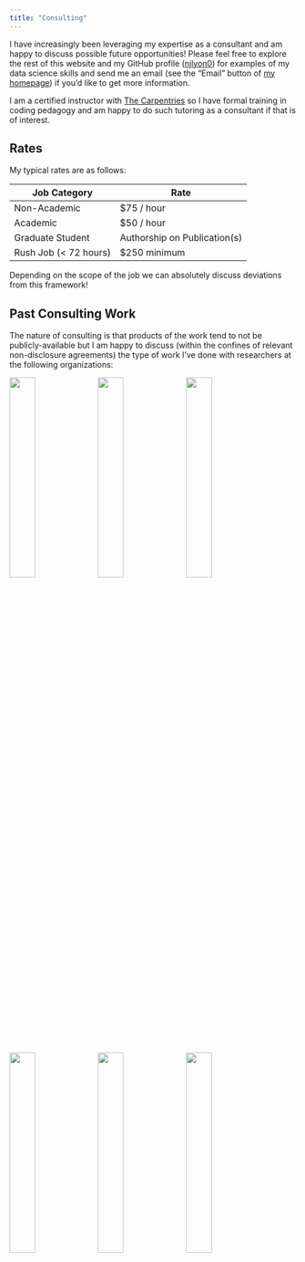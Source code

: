```yaml
---
title: "Consulting"
---
```


I have increasingly been leveraging my expertise as a consultant and am happy to discuss possible future opportunities! Please feel free to explore the rest of this website and my GitHub profile ([njlyon0](https://github.com/njlyon0)) for examples of my data science skills and send me an email (see the "Email" button of [my homepage](https://njlyon0.github.io/)) if you'd like to get more information.

I am a certified instructor with [The Carpentries](https://carpentries.org/) so I have formal training in coding pedagogy and am happy to do such tutoring as a consultant if that is of interest.

## Rates

My typical rates are as follows:

| Job Category | Rate |
|--------------|------|
| Non-Academic | $75 / hour |
| Academic     | $50 / hour |
| Graduate Student | Authorship on Publication(s) |
| Rush Job (< 72 hours) | $250 minimum |

Depending on the scope of the job we can absolutely discuss deviations from this framework!

## Past Consulting Work

The nature of consulting is that products of the work tend to not be publicly-available but I am happy to discuss (within the confines of relevant non-disclosure agreements) the type of work I've done with researchers at the following organizations:

<img src="images/consulting_logos/brdgai_logo.png" width = "30%" /> <img src="images/consulting_logos/iunu_logo.png" width = "30%" /> <img src="images/consulting_logos/scope3_logo.png" width = "30%" />

<img src="images/consulting_logos/univ_georgia_logo.png" width = "30%" /> <img src="images/consulting_logos/montana_state_logo.png" width = "30%" /> <img src="images/consulting_logos/xerces_logo.png" width = "30%" />
